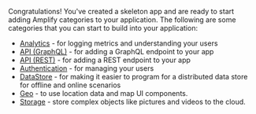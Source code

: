 Congratulations!  You've created a skeleton app and are ready to start adding Amplify categories to your application.  The following are some categories that you can start to build into your application:

* [Analytics](/[platform]/build-a-backend/more-features/analytics/set-up-analytics/) - for logging metrics and understanding your users
* [API (GraphQL)](/[platform]/build-a-backend/graphqlapi/set-up-graphql-api/) - for adding a GraphQL endpoint to your app
* [API (REST)](/[platform]/build-a-backend/restapi/set-up-rest-api/) - for adding a REST endpoint to your app
* [Authentication](/[platform]/build-a-backend/auth/set-up-auth/) - for managing your users
* [DataStore](/[platform]/build-a-backend/more-features/datastore/set-up-datastore/) - for making it easier to program for a distributed data store for offline and online scenarios
* [Geo](/[platform]/build-a-backend/more-features/geo/set-up-geo/) - to use location data and map UI components.
* [Storage](/[platform]/build-a-backend/storage/set-up-storage/) - store complex objects like pictures and videos to the cloud.
